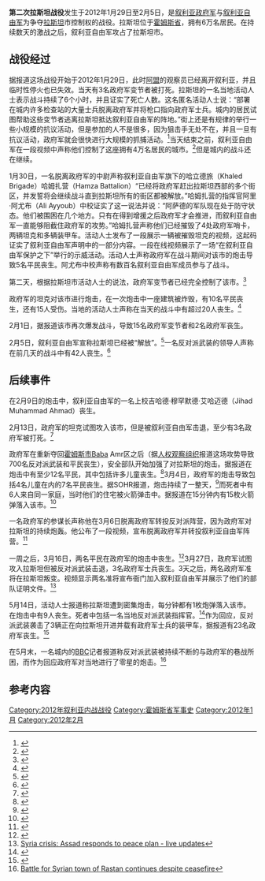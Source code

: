 {{infobox military conflict
|conflict    =第二次拉斯坦战役
|partof      =[[叙利亚内战|叙利亚内战]]
|image       =
|caption     =
|date        =2012年1月29日至2月5日<br/>（{{Age in months, weeks and days|month1=01|day1=29|year1=2012|month2=02|day2=05|year2=2012}}）
|place       =[[叙利亚|叙利亚]][[霍姆斯省|霍姆斯省]][[拉斯坦|拉斯坦]]
|coordinates =
|map_type    =
|latitude    =
|longitude   =
|map_size    =
|map_marksize =
|map_caption =
|map_label   =
|territory   =
|result      =叙利亚自由军获胜
|status      =
|combatant1  =[[File:Syria-flag_1932-58_1961-63.svg|23px]] [[叙利亚反对派|叙利亚反对派]]
*[[叙利亚自由军|叙利亚自由军]]
|combatant2  ={{flagicon|Syria|23px}} 叙利亚政府
*{{flagicon image|Flag of the Syrian Arab Armed Forces.svg}} 叙利亚陆军
*叙利亚安全情报机构
*[[沙比哈|沙比哈]]
|commander1  =吉哈德·穆罕默德·艾哈迈德（Jihad Muhammad Ahmad）<br/><small>（阵亡）</small><br/>阿里·阿尤布（Ali Ayyoub）中校
|commander2  =未知
|units1      = 未知
|units2      = 叙利亚陆军第1装甲师
*第44装甲旅
|units3      =
|strength1   =
|strength2   =
|strength3   =
|casualties1 =18人丧生<ref>3人死（1月29日），{{cite web |url=http://www.nation.com.pk/pakistan-news-newspaper-daily-english-online/international/28-Jan-2012/at-least-15-killed-in-clashes-ambush-in-syria |title=Archived copy |accessdate=2012-02-02 |deadurl=yes |archiveurl=https://web.archive.org/web/20120130090942/http://www.nation.com.pk/pakistan-news-newspaper-daily-english-online/international/28-Jan-2012/at-least-15-killed-in-clashes-ambush-in-syria |archivedate=2012-01-30 }}15人死（2月1日），{{cite web |url=http://www.dailytimes.com.pk/default.asp?page=2012%5C02%5C02%5Cstory_2-2-2012_pg7_10 |title=Archived copy |accessdate=2012-02-06 |deadurl=yes |archiveurl=https://web.archive.org/web/20131227225227/http://www.dailytimes.com.pk/default.asp?page=2012%5C02%5C02%5Cstory_2-2-2012_pg7_10 |archivedate=27 December 2013 }}總計18人死。</ref>
|casualties2 =至少2人丧生<ref name="dailytimes.com.pk">[http://www.dailytimes.com.pk/default.asp?page=2012%5C02%5C02%5Cstory_2-2-2012_pg7_10 Deaths mount as Russia resists UN drive on Syria] {{webarchive|url=https://web.archive.org/web/20131227225227/http://www.dailytimes.com.pk/default.asp?page=2012%5C02%5C02%5Cstory_2-2-2012_pg7_10 |date=2013-12-27 }}</ref>
|casualties3 =24名平民丧生<ref>42名平民和變節者喪生，[http://blogs.telegraph.co.uk/news/michaelweiss/100135384/russia-iran-and-hezbollah-are-already-intervening-in-syria-why-arent-we/] {{Wayback|url=http://blogs.telegraph.co.uk/news/michaelweiss/100135384/russia-iran-and-hezbollah-are-already-intervening-in-syria-why-arent-we/ |date=20160304001143 }}其中18人被確認為反政府軍，{{cite web |url=http://www.nation.com.pk/pakistan-news-newspaper-daily-english-online/international/28-Jan-2012/at-least-15-killed-in-clashes-ambush-in-syria |title=Archived copy |accessdate=2012-02-02 |deadurl=yes |archiveurl=https://web.archive.org/web/20120130090942/http://www.nation.com.pk/pakistan-news-newspaper-daily-english-online/international/28-Jan-2012/at-least-15-killed-in-clashes-ambush-in-syria |archivedate=2012-01-30 }}{{cite web |url=http://www.dailytimes.com.pk/default.asp?page=2012%5C02%5C02%5Cstory_2-2-2012_pg7_10 |title=存档副本 |accessdate=2012年2月6日 |deadurl=yes |archiveurl=https://web.archive.org/web/20131227225227/http://www.dailytimes.com.pk/default.asp?page=2012%5C02%5C02%5Cstory_2-2-2012_pg7_10 |archivedate=2013年12月27日 |df= }}得出24名平民喪生。{{cbignore|bot=medic}}</ref>
|notes       =
}}
'''第二次拉斯坦战役'''发生于2012年1月29日至2月5日，是[[叙利亚政府军|叙利亚政府军]]与[[叙利亚自由军|叙利亚自由军]]为争夺[[拉斯坦|拉斯坦]]市控制权的战役。拉斯坦位于[[霍姆斯省|霍姆斯省]]，拥有6万名居民。在持续数天的激战之后，叙利亚自由军攻占了拉斯坦市。

==战役经过==

据报道这场战役开始于2012年1月29日，此时[[阿盟|阿盟]]的观察员已经离开叙利亚，并且临时性停火也已失效。当天有3名政府军变节者被打死。拉斯坦的一名当地活动人士表示战斗持续了6个小时，并且证实了死亡人数。这名匿名活动人士说：“部署在城内许多检查站的大量士兵脱离政府军并将枪口指向政府军士兵。城内的居民试图帮助这些变节者逃离拉斯坦抵达叙利亚自由军的阵地。”街上还是有规律的举行一些小规模的抗议活动，但是参加的人不是很多，因为狙击手无处不在，并且一旦有抗议活动，政府军就会很快进行大规模的抓捕活动。<ref>{{Cite web |url=http://www.emirates247.com/news/world/at-least-66-killed-in-sunday-violence-2012-01-29-1.440067 |title=At least 66 killed in Sunday violence |accessdate=2014-05-03 |archive-date=2019-03-29 |archive-url=https://web.archive.org/web/20190329025132/https://www.emirates247.com/news/world/at-least-66-killed-in-sunday-violence-2012-01-29-1.440067 |dead-url=no }}</ref>当天结束之前，叙利亚自由军在一段视频中声称他们控制了这座拥有4万名居民的城市。<ref>{{Cite web |url=https://www.youtube.com/watch?v=3gmYfj2urzE |title=29/1/2012 |accessdate=2014-05-03 |archive-date=2016-03-06 |archive-url=https://web.archive.org/web/20160306110113/https://www.youtube.com/watch?v=3gmYfj2urzE |dead-url=no }}</ref>但是城内的战斗还在继续。

1月30日，一名脱离政府军的中尉声称叙利亚自由军旗下的哈立德旅（Khaled Brigade）哈姆扎营（Hamza Battalion）“已经将政府军赶出拉斯坦西部的多个街区，并发誓将会继续战斗直到拉斯坦所有的街区都被解放。”哈姆扎营的指挥官阿里·阿尤布（Ali Ayyoub）中校证实了这一说法并说：“阿萨德的军队现在处于防守状态。他们被围困在几个地方。只有在得到增援之后政府军才会推进，而叙利亚自由军一直能够阻截住政府军的攻势。”哈姆扎营声称他们已经摧毁了4处政府军哨卡，两辆坦克和多辆装甲车。活动人士发布了一段展示一辆被摧毁坦克的视频，这起码证实了叙利亚自由军声明中的一部分内容。一段在线视频展示了一场“在叙利亚自由军保护之下”举行的示威活动。活动人士声称政府军在战斗期间对该市的炮击导致5名平民丧生。阿尤布中校声称有数百名叙利亚自由军成员参与了战斗。

第二天，根据拉斯坦市活动人士的说法，政府军变节者已经完全控制了该市。<ref>{{Cite web |url=http://www.breakingnews.ie/world/syrian-troops-push-towards-damascus-537924.html |title=Syrian troops push towards Damascus |accessdate=2014-05-03 |archive-date=2018-10-10 |archive-url=https://web.archive.org/web/20181010011305/https://www.breakingnews.ie/world/syrian-troops-push-towards-damascus-537924.html |dead-url=no }}</ref>

政府军的坦克对该市进行炮击，在一次炮击中一座建筑被炸毁，有10名平民丧生，还有15人受伤。当地的活动人士声称在当天的战斗中有超过20人丧生。<ref>{{Cite web |url=http://in.reuters.com/article/2012/01/31/syria-attack-idINDEE80U0GI20120131 |title=Syrian forces kill 10 in rebel town |accessdate=2014-05-03 |archive-date=2014-12-10 |archive-url=https://web.archive.org/web/20141210050439/http://in.reuters.com/article/2012/01/31/syria-attack-idINDEE80U0GI20120131 |dead-url=no }}</ref>

2月1日，据报道该市再次爆发战斗，导致15名政府军变节者和2名政府军丧生。

2月5日，叙利亚自由军宣称拉斯坦已经被“解放”。<ref>{{Cite web |url=http://blogs.aljazeera.net/topic/syria/syria-mar-4-2012-1148 |title=Syria - Mar 4, 2012 - 11:48 |accessdate=2014-05-03 |archive-date=2020-05-04 |archive-url=https://web.archive.org/web/20200504081433/https://www.aljazeera.net/404.htm?aspxerrorpath=%2Ftopic%2Fsyria%2Fsyria-mar-4-2012-1148 |dead-url=no }}</ref>一名反对派武装的领导人声称在前几天的战斗中有42人丧生。<ref>{{cite news |last=Weiss |first=Michael |url=http://blogs.telegraph.co.uk/news/michaelweiss/100135384/russia-iran-and-hezbollah-are-already-intervening-in-syria-why-arent-we/ |title=Russia, Iran and Hezbollah are already intervening in Syria. Why aren't we? – Telegraph Blogs |publisher=Blogs.telegraph.co.uk |date=2012-02-06 |accessdate=2012-02-16 |location=London |archive-date=2016-03-04 |archive-url=https://web.archive.org/web/20160304001143/http://blogs.telegraph.co.uk/news/michaelweiss/100135384/russia-iran-and-hezbollah-are-already-intervening-in-syria-why-arent-we/ |dead-url=no }}</ref>

==后续事件==

在2月9日的炮击中，叙利亚自由军的一名上校吉哈德·穆罕默德·艾哈迈德（Jihad Muhammad Ahmad）丧生。

2月13日，政府军的坦克试图攻入该市，但是被叙利亚自由军击退，至少有3名政府军被打死。<ref>{{Cite web |url=http://blogs.aljazeera.net/liveblog/rastan-feb-13-2012-1345 |title=Syria Live Blog |accessdate=2014-05-03 |archive-date=2020-05-05 |archive-url=https://web.archive.org/web/20200505184736/https://www.aljazeera.com/blogs/ |dead-url=no }}</ref>

政府军在重新夺回[[霍姆斯_(敘利亞)|霍姆斯市]]Baba Amr区之后（据[[人权观察组织|人权观察组织]]报道这场攻势导致700名反对派武装和平民丧生），安全部队开始加强了对拉斯坦的炮击。据报道在炮击中有至少12名平民，其中包括许多儿童丧生。<ref>{{Cite web |url=http://www.nowlebanon.com/NewsArticleDetails.aspx?ID=371981&MID=149&PID=2 |title=存档副本 |access-date=2014-05-03 |archive-url=https://web.archive.org/web/20120306023855/http://www.nowlebanon.com/NewsArticleDetails.aspx?ID=371981&MID=149&PID=2 |archive-date=2012-03-06 |dead-url=yes }}</ref>3月4日，政府军的炮击导致包括4名儿童在内的7名平民丧生。据SOHR报道，炮击持续了一整天，<ref>{{Cite web |url=http://blogs.aljazeera.net/liveblog/syria-mar-4-2012-1731 |title=存档副本 |accessdate=2014-05-03 |archive-date=2020-05-05 |archive-url=https://web.archive.org/web/20200505094937/https://www.aljazeera.com/blogs/ |dead-url=no }}</ref>而死者中有6人来自同一家庭，当时他们的住宅被火箭弹击中。据报道在15分钟内有15枚火箭弹落入该市。<ref>{{cite news | url=http://www.cnn.com/2012/03/04/world/meast/syria-unrest/index.html?hpt=hp_t3 | work=CNN | title=More blood shed as rockets fall on Rastan, fears grow in Homs - CNN.com | date=7 March 2012 | accessdate=2014-05-03 | archive-date=2016-06-09 | archive-url=https://web.archive.org/web/20160609193230/http://www.cnn.com/2012/03/04/world/meast/syria-unrest/index.html?hpt=hp_t3 | dead-url=no }}</ref>

一名政府军的参谋长声称他在3月6日脱离政府军转投反对派阵营，因为政府军对拉斯坦的持续炮轰。他公布了一段视频，宣布脱离政府军并转投叙利亚自由军阵营。<ref>{{cite news| url=http://www.guardian.co.uk/world/middle-east-live/2012/mar/06/syria-atrocities-recalled-live | location=London | work=The Guardian | first=Matthew | last=Weaver | title=Syria: atrocities recalled by those fleeing Homs - Tuesday 6 March 2012 | date=6 March 2012}}</ref>

一周之后，3月16日，两名平民在政府军的炮击中丧生。<ref>{{Cite web |url=http://www.huffingtonpost.com/2012/03/16/syria-crisis-clashes-damascus_n_1352765.html |title=Syria Crisis: Clashes Near Capital Damascus, Activist Say |accessdate=2014-05-03 |archive-date=2012-05-02 |archive-url=https://web.archive.org/web/20120502231512/http://www.huffingtonpost.com/2012/03/16/syria-crisis-clashes-damascus_n_1352765.html |dead-url=no }}</ref>3月27日，政府军试图攻入拉斯坦但被反对派武装击退，3名政府军士兵丧生。3天之后，两名政府军准将在拉斯坦叛变。视频显示两名准将宣布衙门加入叙利亚自由军并展示了他们的部队证明文件。<ref>[http://www.guardian.co.uk/world/middle-east-live/2012/mar/29/syria-crisis-arab-league-summit-live?CMP=NECNETTXT8187 Syria crisis: Assad responds to peace plan - live updates]</ref>

5月14日，活动人士报道称拉斯坦遭到密集炮击，每分钟都有1枚炮弹落入该市。在炮击中有9人丧生。死者中包括一名当地反对派武装指挥官。<ref name=aa1405>{{cite web |url=http://english.alarabiya.net/articles/2012/05/14/214012.html |title=存档副本 |accessdate=2013年7月27日 |deadurl=yes |archiveurl=https://web.archive.org/web/20131101061634/http://english.alarabiya.net/articles/2012/05/14/214012.html |archivedate=2013年11月1日 |df= }}</ref>作为回应，反对派武装袭击了3辆正在向拉斯坦开进并载有政府军士兵的装甲车，据报道有23名政府军丧生。<ref>{{Cite web |url=http://www.aljazeera.com/news/middleeast/2012/05/20125148022185166.html |title=Syrian troops 'killed' in Rastan clashes |accessdate=2014-05-03 |archive-date=2018-08-01 |archive-url=https://web.archive.org/web/20180801034920/https://www.aljazeera.com/news/middleeast/2012/05/20125148022185166.html |dead-url=no }}</ref>

在5月末，一名城内的[[BBC|BBC]]记者报道称反对派武装被持续不断的与政府军的巷战所困，而作为回应政府军对当地进行了零星的炮击。<ref>[http://www.bbc.co.uk/news/world-middle-east-18213118 Battle for Syrian town of Rastan continues despite ceasefire]</ref>

== 参考内容 ==
{{reflist|2}}

[[Category:2012年叙利亚内战战役|Category:2012年叙利亚内战战役]]
[[Category:霍姆斯省军事史|Category:霍姆斯省军事史]]
[[Category:2012年1月|Category:2012年1月]]
[[Category:2012年2月|Category:2012年2月]]